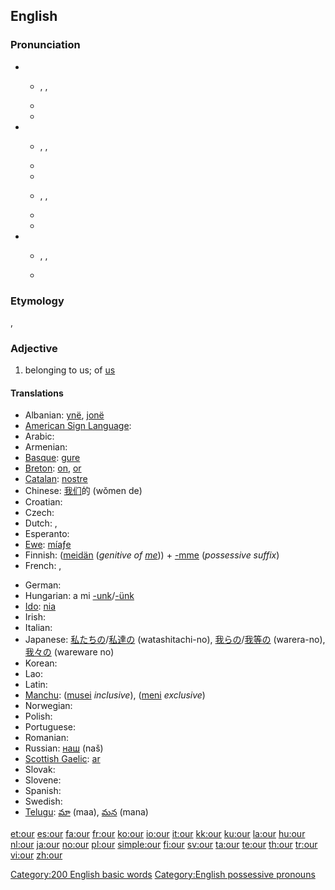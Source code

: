 {{wikipedia}}
==English==

{{rank|do|has|could|63|our|than|some|other}}

===Pronunciation===
* {{a|UK}}
** {{enPR|ouə(r)}}, {{IPA|/aʊə(ɹ)/}}, {{SAMPA|/aU@(r\)/}}
** {{homophones|hour}}
** {{rhymes|aʊə(r)}}
* {{a|US}}
** {{enPR|our}}, {{IPA|/aʊɹ/}}, {{SAMPA|/aUr/}}
** {{audio|en-us-our.ogg|Audio (US)}}
** {{rhymes|aʊə(r)}}
** {{enPR|ar}}, {{IPA|/ɑɹ/}}, {{SAMPA|/Ar/}}
** {{audio|en-us-our-2.ogg|Audio (US)}}
** {{rhymes|ɑː(r)}}
* {{a|AusE}}
** {{enPR|ou(ə)}}, {{IPA|/æɔ(ə)/}}, {{SAMPA|/{O(@)/}}
** {{rhymes|aʊ}}

===Etymology===
{{etyl|enm}} {{term|oure}}, {{etyl|ang}} {{term|ure}}

===Adjective===
{{en-adj|-|desc=possessive adjective}}

# belonging to us; of [[us]]

====Translations====
{{trans-top|belonging to us}}
* Albanian: [[ynë]], [[jonë]]
* [[American Sign Language]]: {{t|ase|FlatB@IpsiChest-FingerUp RoundHoriz FlatB@ContraChest-FingerUp}}
* Arabic: {{Arab|[[لنا]]}} {{IPAchar|(lánā)}}
* Armenian: {{t|hy|մեր|sc=Armn|tr=mer}}
* [[Basque]]: [[gure]]
* [[Breton]]: [[on]], [[or]]
* [[Catalan]]: [[nostre]]
* Chinese: [[我们]]的 (wǒmen de)
* Croatian: {{t-|hr|naš}}
* Czech: {{t+|cs|náš|m}}
* Dutch: {{t+|nl|ons}}, {{t+|nl|onze}}
* Esperanto: {{t-|eo|nia|xs=Esperanto}}
* [[Ewe]]: [[míaƒe]]
* Finnish: ([[meidän]] (''genitive of [[me]]'')) + [[-mme#Finnish|-mme]] (''possessive suffix'') <!-- The following belongs in the Finnish entry, not here:
*: '''Note: ''' ''In standard Finnish, the possessive suffix is compulsory and the genitive of the personal pronoun optional. In colloquial Finnish, usually only '''meidän''' (or its colloquial or dialectal variants, '''meiän''', '''myön''') is used.'' -->
* French: {{t+|fr|notre}}, {{t+|fr|nos}}
{{trans-mid}}
* German: {{t+|de|unser}}
* Hungarian: a mi [[-unk]]/[[-ünk]]
* [[Ido]]: [[nia]]
* Irish: {{t-|ga|ár|xs=Irish}}
* Italian: {{t+|it|nostro|m|s|alt=il nostro}}
* Japanese: [[私たち]]の/[[私達]]の (watashitachi-no), [[我ら]]の/[[我等]]の (warera-no), [[我々]]の (wareware no)
* Korean: {{t+|ko|우리|alt=우리의|tr=uri-ui|sc=Hang}}
* Lao: {{t-|lo|ຂອງພວກເຮົາ|tr=khööng phöök-hao|sc=Laoo|xs=Lao}}
* Latin: {{t+|la|noster|m}}
* [[Manchu]]: ([[musei]] ''inclusive''), ([[meni]] ''exclusive'')
* Norwegian: {{t+|no|vår}}
* Polish: {{t+|pl|nasz|m|s}} <!-- The following belongs at [[nasz]], not here: [[nasza]] {{f}}, [[nasze]] {{n}}, [[nasi]] {{m|p}} (people), [[nasze]] {{p}} (all others) -->
* Portuguese: {{t|pt|nosso|m|s}} <!-- The following belongs at [[nosso]], not here: [[nossa]] {{f}}, [[nossos]] {{m|p}}, [[nossas]] {{f|p}} -->
* Romanian: {{t-|ro|nostru|m|s}}
* Russian: [[наш]] (naš)
* [[Scottish Gaelic]]: [[ar#Scottish Gaelic|ar]]
* Slovak: {{t-|sk|náš}}
* Slovene: {{t+|sl|naš|m|s}} <!-- The following belongs at [[naš]], not here: [[naša]] {{f}}, [[naše]] {{n}}, [[naši]] {{m|p}}, [[naše]] {{f|p}}, [[naša]] {{n|p}} -->
* Spanish: {{t-|es|nuestro|m|s}}
* Swedish: {{t+|sv|vår|c|s}}
* [[Telugu]]: [[మా]] (maa), [[మన]] (mana)
{{trans-bottom}}

[[Category:200 English basic words]]
[[Category:English possessive pronouns]]

[[et:our]]
[[es:our]]
[[fa:our]]
[[fr:our]]
[[ko:our]]
[[io:our]]
[[it:our]]
[[kk:our]]
[[ku:our]]
[[la:our]]
[[hu:our]]
[[nl:our]]
[[ja:our]]
[[no:our]]
[[pl:our]]
[[simple:our]]
[[fi:our]]
[[sv:our]]
[[ta:our]]
[[te:our]]
[[th:our]]
[[tr:our]]
[[vi:our]]
[[zh:our]]